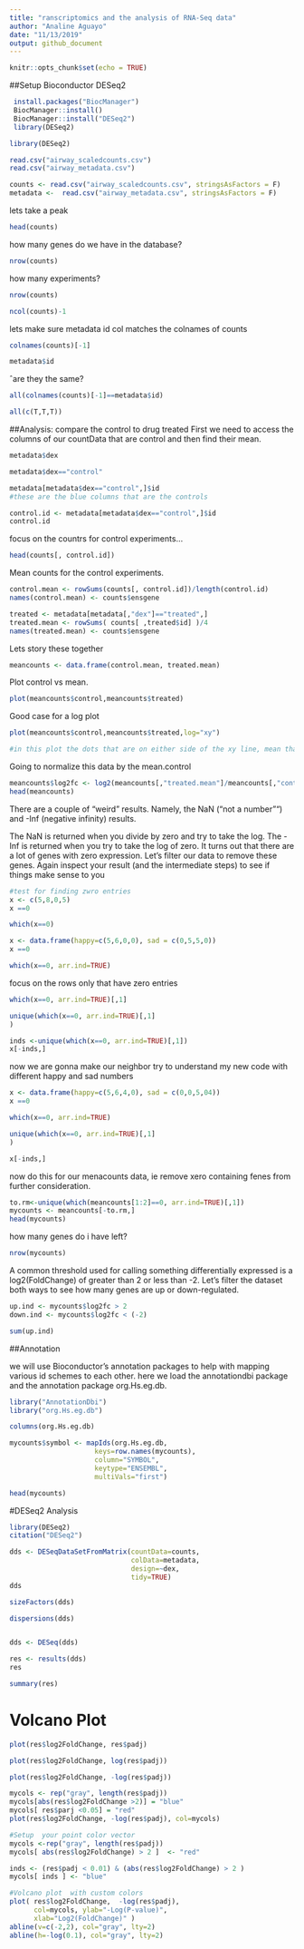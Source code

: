 ```yaml
---
title: "ranscriptomics and the analysis of RNA-Seq data"
author: "Analine Aguayo"
date: "11/13/2019"
output: github_document
---
```


```r
knitr::opts_chunk$set(echo = TRUE)
```
##Setup Bioconductor DESeq2

```r
 install.packages("BiocManager")
 BiocManager::install()
 BiocManager::install("DESeq2")
 library(DESeq2)
```
```r
library(DESeq2)
```


```r
read.csv("airway_scaledcounts.csv")
read.csv("airway_metadata.csv")
```

```r
counts <- read.csv("airway_scaledcounts.csv", stringsAsFactors = F)
metadata <-  read.csv("airway_metadata.csv", stringsAsFactors = F)
```

lets take a peak
```r
head(counts)
```
how many genes do we have in the database?

```r
nrow(counts)
```

how many experiments?
```r
nrow(counts)
```
```r
ncol(counts)-1

```

lets make sure metadata id col matches the colnames of counts
```r
colnames(counts)[-1]
```
```r
metadata$id
```
ˆare they the same?
```r
all(colnames(counts)[-1]==metadata$id)
```

```r
all(c(T,T,T))
```
##Analysis: compare the control to drug treated
First we need to access the columns of our countData that are control and then find their mean.
```r
metadata$dex
```

```r
metadata$dex=="control"
```

```r
metadata[metadata$dex=="control",]$id
#these are the blue columns that are the controls

```

```r
control.id <- metadata[metadata$dex=="control",]$id
control.id
```
focus on the countrs for control experiments...
```r
head(counts[, control.id])
```
Mean counts for the control experiments.
```r

control.mean <- rowSums(counts[, control.id])/length(control.id)
names(control.mean) <- counts$ensgene
```

```r
treated <- metadata[metadata[,"dex"]=="treated",]
treated.mean <- rowSums( counts[ ,treated$id] )/4 
names(treated.mean) <- counts$ensgene
```
Lets story these together
```r
meancounts <- data.frame(control.mean, treated.mean)
```

Plot control vs mean.
```r
plot(meancounts$control,meancounts$treated)
```
Good case for a log plot
```r
plot(meancounts$control,meancounts$treated,log="xy")

```
```r
#in this plot the dots that are on either side of the xy line, mean that there was a differential expression of this gene depending on the group (treatment vs control)
```
Going to normalize this data by the mean.control
```r
meancounts$log2fc <- log2(meancounts[,"treated.mean"]/meancounts[,"control.mean"])
head(meancounts)
```
There are a couple of “weird” results. Namely, the NaN (“not a number”“) and -Inf (negative infinity) results.

The NaN is returned when you divide by zero and try to take the log. The -Inf is returned when you try to take the log of zero. It turns out that there are a lot of genes with zero expression. Let’s filter our data to remove these genes. Again inspect your result (and the intermediate steps) to see if things make sense to you
```r
#test for finding zwro entries
x <- c(5,8,0,5)
x ==0
```

```r
which(x==0)
```
```r
x <- data.frame(happy=c(5,6,0,0), sad = c(0,5,5,0))
x ==0
```
```r
which(x==0, arr.ind=TRUE)
```
focus on the rows only that have zero entries
```r
which(x==0, arr.ind=TRUE)[,1]

```

```r
unique(which(x==0, arr.ind=TRUE)[,1]
)
```

```r
inds <-unique(which(x==0, arr.ind=TRUE)[,1])
x[-inds,]

```
now we are gonna make our neighbor try to understand my new code with different happy and sad numbers
```r
x <- data.frame(happy=c(5,6,4,0), sad = c(0,0,5,04))
x ==0
```
```r
which(x==0, arr.ind=TRUE)
```

```r
unique(which(x==0, arr.ind=TRUE)[,1]
)
```

```r
x[-inds,]
```

now do this for our menacounts data, ie remove xero containing fenes from further  consideration.
```r
to.rm<-unique(which(meancounts[1:2]==0, arr.ind=TRUE)[,1])
mycounts <- meancounts[-to.rm,]
head(mycounts)
```
how many genes do i have left?
```r
nrow(mycounts)
```

A common threshold used for calling something differentially expressed is a log2(FoldChange) of greater than 2 or less than -2. Let’s filter the dataset both ways to see how many genes are up or down-regulated.


```r
up.ind <- mycounts$log2fc > 2
down.ind <- mycounts$log2fc < (-2)
```

```r
sum(up.ind)
```

##Annotation

we will use Bioconductor's annotation packages to help with mapping various id schemes to each other. here we load the annotationdbi package and the annotation package org.Hs.eg.db.

```r
library("AnnotationDbi")
library("org.Hs.eg.db")
```

```r
columns(org.Hs.eg.db)
```

```r
mycounts$symbol <- mapIds(org.Hs.eg.db,
                     keys=row.names(mycounts),
                     column="SYMBOL",
                     keytype="ENSEMBL",
                     multiVals="first")
```

```r
head(mycounts)
```

#DESeq2 Analysis
```r
library(DESeq2)
citation("DESeq2")
```

```r
dds <- DESeqDataSetFromMatrix(countData=counts, 
                              colData=metadata, 
                              design=~dex, 
                              tidy=TRUE)
dds
```

```r
sizeFactors(dds)
```

```r
dispersions(dds)
```

```r

```

```r
dds <- DESeq(dds)
```

```r
res <- results(dds)
res
```
```r
summary(res)
```

# Volcano Plot
```r
plot(res$log2FoldChange, res$padj)
```

```r
plot(res$log2FoldChange, log(res$padj))

```

```r
plot(res$log2FoldChange, -log(res$padj))

```
```r
mycols <- rep("gray", length(res$padj))
mycols[abs(res$log2FoldChange >2)] = "blue"
mycols[ res$parj <0.05] = "red"
plot(res$log2FoldChange, -log(res$padj), col=mycols)

```

```r
#Setup  your point color vector 
mycols <-rep("gray", length(res$padj))
mycols[ abs(res$log2FoldChange) > 2 ]  <- "red"

inds <- (res$padj < 0.01) & (abs(res$log2FoldChange) > 2 )
mycols[ inds ] <- "blue"

#Volcano plot  with custom colors 
plot( res$log2FoldChange,  -log(res$padj),
      col=mycols, ylab="-Log(P-value)",
      xlab="Log2(FoldChange)" )
abline(v=c(-2,2), col="gray", lty=2)
abline(h=-log(0.1), col="gray", lty=2)
```

